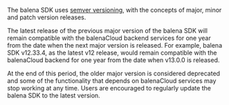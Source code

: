 
The balena SDK uses [semver versioning](https://semver.org/), with the concepts
of major, minor and patch version releases.

The latest release of the previous major version of the balena SDK will remain
compatible with the balenaCloud backend services for one year from the date when
the next major version is released.
For example, balena SDK v12.33.4, as the latest v12 release, would remain
compatible with the balenaCloud backend for one year from the date when v13.0.0
is released.

At the end of this period, the older major version is considered deprecated and
some of the functionality that depends on balenaCloud services may stop working
at any time.
Users are encouraged to regularly update the balena SDK to the latest version.

